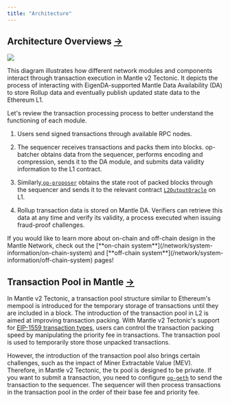 ```yaml
---
title: "Architecture"
---
```


## Architecture Overviews [→](https://docs-v2.mantle.xyz/intro/system-components/architecture#architecture-overviews)

<Frame caption="">
  <img src="https://docs.mantle.xyz/~gitbook/image?url=https%3A%2F%2F3885809119-files.gitbook.io%2F%7E%2Ffiles%2Fv0%2Fb%2Fgitbook-x-prod.appspot.com%2Fo%2Fspaces%252FQliZlRNwHhmzesDU1Ksq%252Fuploads%252F1o9uAiv2DISiwmBDsbM0%252Fimage.png%3Falt%3Dmedia%26token%3D96987e57-f25f-44e7-9d08-5a9c9bf2a627&width=768&dpr=4&quality=100&sign=bc1bfe96&sv=2" />
</Frame>

This diagram illustrates how different network modules and components interact through transaction execution in Mantle v2 Tectonic. It depicts the process of interacting with EigenDA-supported Mantle Data Availability (DA) to store Rollup data and eventually publish updated state data to the Ethereum L1.

Let's review the transaction processing process to better understand the functioning of each module.

1. Users send signed transactions through available RPC nodes.

2. The sequencer receives transactions and packs them into blocks. op-batcher obtains data from the sequencer, performs encoding and compression, sends it to the DA module, and submits data validity information to the L1 contract.

3. Similarly,[`op-proposer`](/network/system-information/off-chain-system/node-introduction#op-proposer) obtains the state root of packed blocks through the sequencer and sends it to the relevant contract [`L2OutputOracle`](https://sepolia.etherscan.io/address/0x7DC1E47F1a367B6750802077632787181e70Bf8C) on L1.

4. Rollup transaction data is stored on Mantle DA. Verifiers can retrieve this data at any time and verify its validity, a process executed when issuing fraud-proof challenges.

<Info>
If you would like to learn more about on-chain and off-chain design in the Mantle Network, check out the [**on-chain system**](/network/system-information/on-chain-system) and [**off-chain system**](/network/system-information/off-chain-system) pages!

</Info>

## Transaction Pool in Mantle [→](https://docs-v2.mantle.xyz/devs/concepts/tx-lifecycle#transaction-pool-in-mantle)

In Mantle v2 Tectonic, a transaction pool structure similar to Ethereum's mempool is introduced for the temporary storage of transactions until they are included in a block. The introduction of the transaction pool in L2 is aimed at improving transaction packing. With Mantle v2 Tectonic's support for [EIP-1559 transaction types](/network/more/glossary#eip-1559-transaction), users can control the transaction packing speed by manipulating the priority fee in transactions. The transaction pool is used to temporarily store those unpacked transactions.

However, the introduction of the transaction pool also brings certain challenges, such as the impact of Miner Extractable Value (MEV). Therefore, in Mantle v2 Tectonic, the tx pool is designed to be private. If you want to submit a transaction, you need to configure [`op-geth`](/network/system-information/off-chain-system/node-introduction#op-geth) to send the transaction to the sequencer. The sequencer will then process transactions in the transaction pool in the order of their base fee and priority fee.


